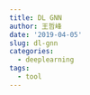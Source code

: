 ```yaml
---
title: DL GNN
author: 王哲峰
date: '2019-04-05'
slug: dl-gnn
categories:
  - deeplearning
tags:
  - tool
---
```



